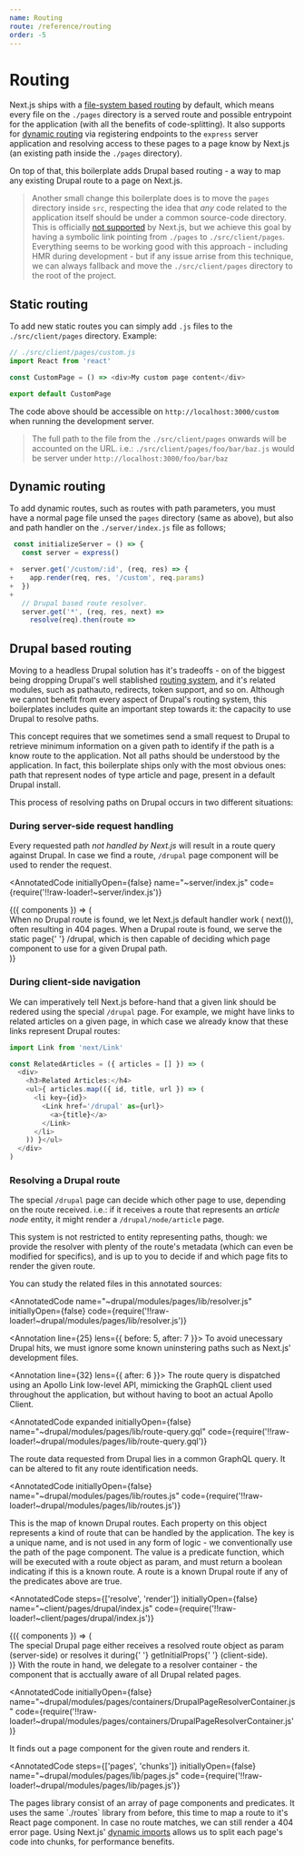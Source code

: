 ```yaml
---
name: Routing
route: /reference/routing
order: -5
---
```



# Routing

Next.js ships with a [file-system based routing](https://github.com/zeit/next.js/#routing) by default, which means every file on the `./pages` directory is a served route and possible entrypoint for the application (with all the benefits of code-splitting). It also supports for [dynamic routing](https://github.com/zeit/next.js/#custom-server-and-routing) via registering endpoints to the `express` server application and resolving access to these pages to a page know by Next.js (an existing path inside the `./pages` directory).

On top of that, this boilerplate adds Drupal based routing - a way to map any existing Drupal route to a page on Next.js.

> Another small change this boilerplate does is to move the `pages` directory inside `src`, respecting the idea that _any_ code related to the application itself should be under a common source-code directory. This is officially [not supported](https://github.com/zeit/next.js/issues/4789) by Next.js, but we achieve this goal by having a symbolic link pointing from `./pages` to `./src/client/pages`. Everything seems to be working good with this approach - including HMR during development - but if any issue arrise from this technique, we can always fallback and move the `./src/client/pages` directory to the root of the project.

## Static routing

To add new static routes you can simply add `.js` files to the `./src/client/pages` directory. Example:

```js
// ./src/client/pages/custom.js
import React from 'react'

const CustomPage = () => <div>My custom page content</div>

export default CustomPage
```

The code above should be accessible on `http://localhost:3000/custom` when running the development server.

> The full path to the file from the `./src/client/pages` onwards will be accounted on the URL. i.e.: `./src/client/pages/foo/bar/baz.js` would be server under `http://localhost:3000/foo/bar/baz`

## Dynamic routing

To add dynamic routes, such as routes with path parameters, you must have a normal page file unsed the `pages` directory (same as above), but also and path handler on the `./server/index.js` file as follows;

```js
 const initializeServer = () => {
   const server = express()

+  server.get('/custom/:id', (req, res) => {
+    app.render(req, res, '/custom', req.params)
+  })
+
   // Drupal based route resolver.
   server.get('*', (req, res, next) =>
     resolve(req).then(route =>

```

## Drupal based routing

Moving to a headless Drupal solution has it's tradeoffs - on of the biggest being dropping Drupal's well stablished [routing system](https://www.drupal.org/docs/8/api/routing-system), and it's related modules, such as pathauto, redirects, token support, and so on. Although we cannot benefit from every aspect of Drupal's routing system, this boilerplates includes quite an important step towards it: the capacity to use Drupal to resolve paths.

This concept requires that we sometimes send a small request to Drupal to retrieve minimum information on a given path to identify if the path is a know route to the application. Not all paths should be understood by the application. In fact, this boilerplate ships only with the most obvious ones: path that represent nodes of type article and page, present in a default Drupal install.

This process of resolving paths on Drupal occurs in two different situations:

### During server-side request handling

Every requested path _not handled by Next.js_ will result in a route query against Drupal. In case we find a route, `/drupal` page component will be used to render the request.

<AnnotatedCode
  initiallyOpen={false}
  name="~server/index.js"
  code={require('!!raw-loader!~server/index.js')}
>
  <Annotation line={5} />
  <Annotation line={14} to={19}>
    {({ components }) => (
      <div>
        When no Drupal route is found, we let Next.js default handler work (
        <components.inlineCode>next()</components.inlineCode>), often resulting
        in 404 pages. When a Drupal route is found, we serve the static page{' '}
        <components.inlineCode>/drupal</components.inlineCode>, which is then
        capable of deciding which page component to use for a given Drupal path.
      </div>
    )}
  </Annotation>
</AnnotatedCode>

### During client-side navigation

We can imperatively tell Next.js before-hand that a given link should be redered using the special `/drupal` page. For example, we might have links to related articles on a given page, in which case we already know that these links represent Drupal routes:

```js
import Link from 'next/Link'

const RelatedArticles = ({ articles = [] }) => (
  <div>
    <h3>Related Articles:</h4>
    <ul>{ articles.map(({ id, title, url }) => (
      <li key={id}>
        <Link href='/drupal' as={url}>
          <a>{title}</a>
        </Link>
      </li>
    )) }</ul>
  </div>
)
```

### Resolving a Drupal route

The special `/drupal` page can decide which other page to use, depending on the route received. i.e.: if it receives a route that represents an _article node_ entity, it might render a `/drupal/node/article` page.

This system is not restricted to entity representing paths, though: we provide the resolver with plenty of the route's metadata (which can even be modified for specifics), and is up to you to decide if and which page fits to render the given route.

You can study the related files in this annotated sources:

<AnnotatedCode
  name="~drupal/modules/pages/lib/resolver.js"
  initiallyOpen={false}
  code={require('!!raw-loader!~drupal/modules/pages/lib/resolver.js')}
>
  <Annotation line={25} lens={{ before: 5, after: 7 }}>
    To avoid unecessary Drupal hits, we must ignore some known uninstering paths such as Next.js' development files.
  </Annotation>

  <Annotation line={32} lens={{ after: 6 }}>
    The route query is dispatched using an Apollo Link low-level API, mimicking the GraphQL client used throughout the application, but without having to boot an actual Apollo Client.
  </Annotation>
</AnnotatedCode>

<AnnotatedCode
  expanded
  initiallyOpen={false}
  name="~drupal/modules/pages/lib/route-query.gql"
  code={require('!!raw-loader!~drupal/modules/pages/lib/route-query.gql')}
>
  <Annotation line={5} to={21}>
    The route data requested from Drupal lies in a common GraphQL query. It can
    be altered to fit any route identification needs.
  </Annotation>
</AnnotatedCode>

<AnnotatedCode
  initiallyOpen={false}
  name="~drupal/modules/pages/lib/routes.js"
  code={require('!!raw-loader!~drupal/modules/pages/lib/routes.js')}
>
  <Annotation line={26} to={29}>
    This is the map of known Drupal routes. Each property on this object represents a kind of route that can be handled by the application. The key is a unique name, and is not used in any form of logic - we conventionally use the path of the page component. The value is a predicate function, which will be executed with a route object as param, and must return a boolean indicating if this is a known route.
  </Annotation>

  <Annotation line={38}>
    A route is a known Drupal route if any of the predicates above are true.
  </Annotation>
</AnnotatedCode>

<AnnotatedCode
  steps={['resolve', 'render']}
  initiallyOpen={false}
  name="~client/pages/drupal/index.js"
  code={require('!!raw-loader!~client/pages/drupal/index.js')}
>
  <Annotation step="resolve" line={4} />
  <Annotation step="resolve" line={12} to={15}>
    {({ components }) => (
      <div>
        The special Drupal page either receives a resolved route object as param
        (server-side) or resolves it during{' '}
        <components.inlineCode>getInitialProps</components.inlineCode>{' '}
        (client-side).
      </div>
    )}
  </Annotation>

  <Annotation step="render" line={5} />
  <Annotation step="render" line={18}>
    With the route in hand, we delegate to a resolver container - the component that is acctually aware of all Drupal related pages.
  </Annotation>
</AnnotatedCode>

<AnnotatedCode
  initiallyOpen={false}
  name="~drupal/modules/pages/containers/DrupalPageResolverContainer.js"
  code={require('!!raw-loader!~drupal/modules/pages/containers/DrupalPageResolverContainer.js')}
>
  <Annotation line={4} />

  <Annotation line={7} to={9}>
    It finds out a page component for the given route and renders it.
  </Annotation>
</AnnotatedCode>

<AnnotatedCode
  steps={['pages', 'chunks']}
  initiallyOpen={false}
  name="~drupal/modules/pages/lib/pages.js"
  code={require('!!raw-loader!~drupal/modules/pages/lib/pages.js')}
>
  <Annotation step="pages" line={7} />
  <Annotation step="pages" line={9} to={10} />
  <Annotation step="pages" line={7} to={9}>
    The pages library consist of an array of page components and predicates. It
    uses the same `./routes` library from before, this time to map a route to
    it's React page component. In case no route matches, we can still render a 404
    error page.
  </Annotation>

  <Annotation step="chunks" line={5} />
  <Annotation step="chunks" line={9} to={10}>
    Using Next.js' <a href="https://github.com/zeit/next.js/#dynamic-import">dynamic imports</a> allows us to split each page's code into chunks, for performance benefits.
  </Annotation>
</AnnotatedCode>
